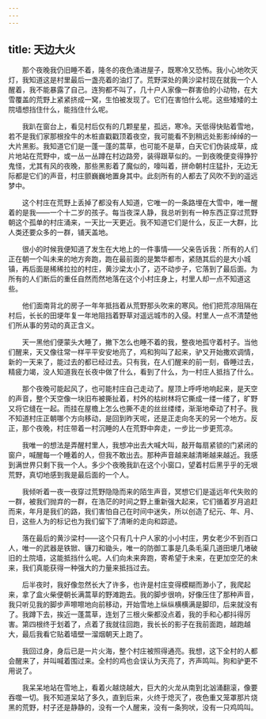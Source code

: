 ```yaml
---
---
---
```

title: 天边大火
---




　　那个夜晚我仍旧睡不着，隆冬的夜色涌进屋子，既寒冷又恐怖。我小心地吹灭灯，我知道这是村里最后一盏亮着的油灯了。荒野深处的黄沙梁村现在就我一个人醒着，我不能暴露了自己。连狗都不叫了，几十户人家像一群害伯的小动物，在大雪覆盖的荒野上紧紧挤成一窝，生怕被发现了。它们在害怕什么呢。这些矮矮的土院墙想挡住什么，能挡住什么呢。

　　我趴在窗台上，看见村后仅有的几颗星星，孤远，寒冷。天低得快贴着雪地，若不是我们家那根拴牛的木桩直戳戳顶着夜空，我可能看不到稍远处影影绰绰的一大片黑影。我知道它们是一蓬一蓬的蒿草，也可能不是草，白天它们伪装成草，成片地站在荒野中，或一丛一丛蹲在村边路旁，装得跟草似的。一到夜晚便变得狰狞鬼怪，尤其有风的夜晚，那些黑影着了魔似的，嚎叫着，拼命朝村庄猛扑，无边无际都是它们的声音，村庄颤巍巍地置身其中。此刻所有的人都去了风吹不到的遥远梦中。

　　这个村庄在荒野上丢掉了都没有人知道，它唯一的一条路埋在大雪中，唯一醒着的是我——一个十二岁的孩子。每当夜深人静，我总听到有一种东西正穿过荒野朝这个孤单的村庄涌来，一天比一天更近。我不知道它们是什么，反正一大群，比人类还要众多的一群，铺天盖地。

　　很小的时候我便知道了发生在大地上的一件事情——父亲告诉我：所有的人们正在朝一个叫未来的地方奔跑，跑在最前面的是繁华都市，紧随其后的是大小城镇，再后面是稀稀拉拉的村庄，黄沙梁太小了，迈不动步子，它落到了最后面。为所有的人们断后的重任自然而然地落在这个小村庄身上，村里人却一点不知道这些。

　　他们面南背北的房子一年年抵挡着从荒野那头吹来的寒风。他们把荒凉阻隔在村后，长长的田埂年复一年地阻挡着野草对遥远城市的入侵。村里人一点不清楚他们所从事的劳动的真正含义。

　　天一黑他们便蒙头大睡了，撇下怎么也睡不着的我，整夜地孤守着村子。当他们醒来，天又像往常一样平平安安地亮了，鸡和狗叫了起来，驴又开始撒欢调情，新的一天来了，能过去的都已经过去。只有我，在人们醒来的前一刻，昏睡过去，精疲力竭，没人知道我在长夜中做了什么，看到了什么，为一村庄人抵挡了什么。

　　那个夜晚可能起风了，也可能村庄自己走动了。屋顶上呼呼地响起来，是天空的声音，整个天空像一块旧布被撕扯着，村外的枯树林将它撕成一缕一缕了，旷野又将它缝在一起。而挂在屋檐上怎么也撕不走的丝丝缕缕，渐渐地牵动了村子。我不知道村庄正朝哪个方向移动，是回到昨天呢，还是正走向冬天的另一个地方。反正，那个夜晚，村庄带着一村沉睡的人在荒野中奔走，一步比一步更荒凉。

　　我唯一的想法是弄醒村里人，我想冲出去大喊大叫，敲开每扇紧锁的门紧闭的窗户，喊醒每一个睡着的人，但我不敢出去。那种声音越来越清晰越来越近。我感到满世界只剩下我一个人。多少个夜晚我趴在这个小窗口，望着村后黑乎乎的无垠荒野，真切地感到我是最后面的一个人。

　　我倾听着一夜一夜穿过荒野隐隐而来的陌生声音，冥想它们是遥远年代失败的一群，被我们抛弃的一群，在浩茫的时间之野上重新强大起来，它们循着岁月追赶而来，年月是我们的路，我们害怕自己在时间中迷失，所以创造了纪元、年、月、 日，这些人为的标记也为我们留下了清晰的走向和踪迹。

　　落在最后的黄沙梁村——这个只有几十户人家的小小村庄，男女老少不到百口人，唯一的武器是铁锨、镰刀和锄头，唯一的防御工事是几条毛渠几道田埂几堵破旧的土院墙，这能抵挡什么呢。人们向未来奔跑，寄希望于未来，在更加空茫的未来，我们真能获得一种强大的力量来抵挡过去。

　　后半夜时，我好像忽然长大了许多，也许是村庄变得模糊而渺小了，我爬起来，拿了盒火柴便朝长满蒿草的野滩跑去。我的脚步很响，好像压住了那种声音，我只听见我的脚步声嚓嚓地向前移动，开始雪地上纵纵横横满是脚印，后来就没有了。我蹲下去，挨近一蓬蒿草，连划了三根火柴都没点着，我的手和心都抖得厉害。第四根终于划着了，点着了我就往回跑，我长长的影子在我前面跑，越跑越大，最后我看它贴着墙壁一溜烟朝天上跑了。

　　我回过身，身后已是一片火海，整个村庄被照得通亮。我想，这下全村的人都会醒来了，并叫喊着围过来。全村的鸡也会误认为天亮了，齐声鸣叫。狗和驴更不用说了。

　　我呆呆地站在雪地上，看着火越烧越大，巨大的火龙从南到北汹涌翻滚，像要吞噬一切。我不知道呆站了多久，直到后来，火终于熄灭了，夜色重又笼罩那片烧黑的荒野，村子还是静静的，没有一个人醒来，没有一条狗吠，没有一只鸡鸣叫。